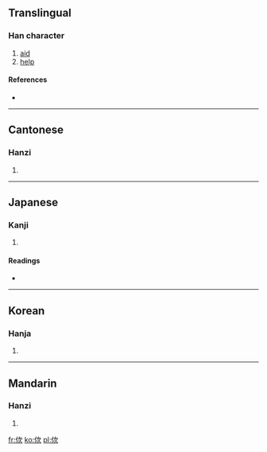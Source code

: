 ==Translingual==

===Han character===
{{Han char|rn=9|rad=人|as=06|sn=8|four=7728<sub>2</sub>|canj=人戈一人 (OIMO), 人一一人 (OMMO)}}

# [[aid]]
# [[help]]

====References====
* {{Han ref|kx=0101.020|dkj=00571|dj=0213.100|hdz=10152.070|uh=4F7D|ud=20349|bh=CBB5|bd=52149}}

----

==Cantonese==

===Hanzi===
{{yue-hanzi|jyut=|y=chi3}}

# {{defn|Cantonese|sort=人06}}

----

==Japanese==

===Kanji===
{{ja-kanji|grade=|rs=人06}}

# {{defn|Japanese|sort=人06}}

====Readings====
* {{ja-readings|on=[[し]] (shi)|kun=[[すぼしこい]] (suboshikoi), [[ならぶ]] (narabu), [[たすける]] (tasukeru), [[および]] (oyobi), [[かはるがはる]] (kaharugaharu)}}

----

==Korean==

===Hanja===
{{ko-hanja|hangeul=차|rv=cha|mr=ch'a}}

# {{defn|Korean|sort=人06}}

----

==Mandarin==

===Hanzi===
{{cmn-hanzi|pin=[[cì]] ([[ci4]]), [[shǐ]] ([[shi3]]), [[shì]] ([[shi4]])|wg=tz'u<sup>4</sup>, shih<sup>3</sup>, shih<sup>4</sup>}}

# {{defn|Mandarin|sort=人06}}

[[fr:佽]]
[[ko:佽]]
[[pl:佽]]